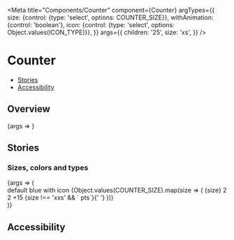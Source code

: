 

<Meta
  title="Components/Counter"
  component={Counter}
  argTypes={{
    size: {control: {type: 'select', options: COUNTER_SIZE}},
    withAnimation: {control: 'boolean'},
    icon: {control: {type: 'select', options: Object.values(ICON_TYPE)}},
  }}
  args={{
    children: '25',
    size: 'xs',
  }}
/>

# Counter

- [Stories](#stories)
- [Accessibility](#accessibility)

## Overview

<Canvas>
  <Story name="Default">{args => <Counter {...args} />}</Story>
</Canvas>

<ArgsTable story="Default" />

## Stories

### Sizes, colors and types

<Canvas>
  <Story name="SizesColorsAndTypes">
    {args => (
      <div>
        <StoryVariantTable>
          <thead>
            <tr>
              <th />
              <th>
                <Headline
                  extraBold
                  transform="uppercase"
                  type="span"
                  color="text-gray-40"
                  size="medium"
                >
                  default
                </Headline>
              </th>
              <th>
                <Headline
                  extraBold
                  transform="uppercase"
                  type="span"
                  color="text-gray-40"
                  size="medium"
                >
                  blue
                </Headline>
              </th>
              <th>
                <Headline
                  extraBold
                  transform="uppercase"
                  type="span"
                  color="text-gray-40"
                  size="medium"
                >
                  with icon
                </Headline>
              </th>
            </tr>
          </thead>
          <tbody>
            {Object.values(COUNTER_SIZE).map(size => (
              <tr key={size}>
                <td>
                  <Headline
                    extraBold
                    transform="uppercase"
                    type="span"
                    color="text-gray-40"
                    size="medium"
                  >
                    {size}
                  </Headline>
                </td>
                <td>
                  <Flex justifyContent="center">
                    <Counter key={size} {...args} size={size}>
                      2
                    </Counter>
                  </Flex>
                </td>
                <td>
                  <Flex justifyContent="center">
                    <Counter key={size} {...args} size={size} color="blue-60">
                      2
                    </Counter>
                  </Flex>
                </td>
                <td>
                  <Flex justifyContent="center">
                    <Counter
                      key={size}
                      {...args}
                      icon={ICON_TYPE.POINTS}
                      size={size}
                    >
                      +15
                      <Text type="span" color="text-gray-60" inherited>
                        {size !== 'xxs' && ` pts`}{' '}
                      </Text>
                    </Counter>
                  </Flex>
                </td>
              </tr>
            ))}
          </tbody>
        </StoryVariantTable>
      </div>
    )}
  </Story>
</Canvas>

## Accessibility

<CounterA11y />

